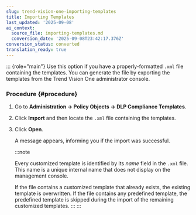 ```yaml
---
slug: trend-vision-one-importing-templates
title: Importing Templates
last_updated: '2025-09-08'
ai_context:
  source_file: importing-templates.md
  conversion_date: '2025-09-08T23:42:17.376Z'
conversion_status: converted
translation_ready: true
---
```


::: {role="main"}
Use this option if you have a properly-formatted `.xml` file containing the templates. You can generate the file by exporting the templates from the Trend Vision One administrator console.

### Procedure {#procedure}

1.  Go to **Administration → Policy Objects → DLP Compliance Templates**.

2.  Click **Import** and then locate the `.xml` file containing the templates.

3.  Click **Open**.

    A message appears, informing you if the import was successful.

    :::note

    Every customized template is identified by its *name* field in the `.xml` file. This name is a unique internal name that does not display on the management console.

    If the file contains a customized template that already exists, the existing template is overwritten. If the file contains any predefined template, the predefined template is skipped during the import of the remaining customized templates.
    :::
:::
